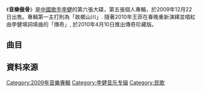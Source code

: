 {{expand|time=2015-03-29T17:21:12+00:00}}
{{unreferenced|time=2015-03-29T17:21:12+00:00}}
{{Album infobox | <!-- See Wikipedia:WikiProject_Albums -->
|  Name        = 音樂傲骨
|  Type        = [[專輯|專輯]]
|  Cover       = 音樂傲骨.jpg
|  Artist      = [[李健|李健]]
|  Released    = 2009年12月22日<br>2010年4月10日（傳奇珍藏版）
|  Recorded    = 2009年
|  Genre       = [[國語流行音樂|國語流行音樂]]
|  Label       = [[金牌大風|金牌大風]]
|  Producer    = 
|  Last album  = [[寂寞星空·見歌|寂寞星空·見歌]] <br />（2008年）
|  This album  = '''音樂傲骨'''<br />（2009年）
|  Next album  = [[傳奇_新歌+精選|傳奇 新歌+精選]]<br />（2010年）
| Misc = 
}}
《'''音樂傲骨'''》是[[中國|中國]][[歌手|歌手]][[李健|李健]]的第六張大碟，第五張個人專輯，於2009年12月22日出售。專輯第一主打則為「故鄉山川」. 隨著2010年王菲在春晚重新演繹並唱紅由李健填詞填曲的「傳奇」, 於2010年4月10日推出傳奇珍藏版。

==曲目==
{{Tracklist
|collapsed = 
| headline = 
| total_length = 46:53

| all_writing = 李健
| arranger_credits = yes
| producer_credits = yes
| extra_column = 
| longnote_column = 

| title1 = 璀璨
| arranger1 = 
| producer1 = 
| extra1 = 
| length1 = 4:56

| title2 = 一往深情的戀人
| arranger2 = 
| producer2 = 
| extra2 = 
| length2 = 4:46

| title3 = 聖傑之光
| arranger3 = 
| producer3 = 
| extra3 = 
| length3 = 5:59

| title4 = 完美堅持
| arranger4 = 
| producer4 = 
| extra4 = 
| length4 = 4:14

| title5 = 在每個想你的夜裡
| arranger5 = 
| producer5 = 
| extra5 = 
| length5 = 4:16

| title6 = 故鄉山川
| arranger6 = 
| producer6 = 
| extra6 = 
| length6 = 4:52

| title7 = Lily
| arranger7 = 
| producer7 = 
| extra7 = 
| length7 = 3:53

| title8 = 愛的四季
| arranger8 = 
| producer8 = 
| extra8 = 
| length8 = 4:33

| title9 = 轉眼瞬間
| arranger9 = 
| producer9 = 
| extra9 = 
| length9 = 3:35

| title10 = 好望角
| arranger10 = 
| producer10 = 
| extra10 = 
| length10 = 3:46

| title11 = 我的朋友
| arranger11 = 
| producer11 = 
| extra11 = 
| length11 = 2:11
}}
{{Tracklist
| collapsed = yes
| headline = 傳奇珍藏版附加曲目
| arranger_credits = yes
| producer_credits = yes
| extra_column = 
| longnote_column = 

| title12 = 傳奇
| note12 = 2010 温暖归来深情再版
| arranger12 = 
| producer12 = 
| extra12 = 
| length12 = 5:01
}}

== 資料來源 ==
<div class="references-small">
<references></references>
</div>

{{李健}}

[[Category:2009年音樂專輯|Category:2009年音樂專輯]]
[[Category:李健音乐专辑|Category:李健音乐专辑]]
[[Category:民歌|Category:民歌]]